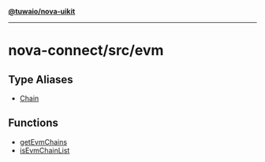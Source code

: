 [**@tuwaio/nova-uikit**](../../../README.md)

***

# nova-connect/src/evm

## Type Aliases

- [Chain](type-aliases/Chain.md)

## Functions

- [getEvmChains](functions/getEvmChains.md)
- [isEvmChainList](functions/isEvmChainList.md)
